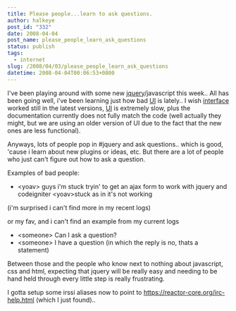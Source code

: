 ```yaml
---
title: Please people...learn to ask questions.
author: halkeye
post_id: "332"
date: 2008-04-04
post_name: please_people_learn_ask_questions
status: publish
tags:
  - internet
slug: /2008/04/03/please_people_learn_ask_questions
datetime: 2008-04-04T00:06:53+0800
---
```


I've been playing around with some new [jquery](https://www.jquery.com)/javascript this week.. All has been going well, i've been learning just how bad [UI](https://ui.jquery.com) is lately.. I wish [interface](https://interface.eyecon.ro/) worked still in the latest versions, [UI](https://ui.jquery.com) is extremely slow, plus the documentation currently does not fully match the code (well actually they might, but we are using an older version of UI due to the fact that the new ones are less functional).

Anyways, lots of people pop in #jquery and ask questions.. which is good, 'cause i learn about new plugins or ideas, etc. But there are a lot of people who just can't figure out how to ask a question.

Examples of bad people:
* &lt;yoav&gt; guys i'm stuck tryin' to get an ajax form to work with jquery and codeigniter &lt;yoav&gt;stuck as in it's not working

(i'm surprised i can't find more in my recent logs)

or my fav, and i can't find an example from my current logs  
* &lt;someone&gt; Can I ask a question?  
* &lt;someone&gt; I have a question (in which the reply is no, thats a statement)

Between those and the people who know next to nothing about javascript, css and html, expecting that jquery will be really easy and needing to be hand held through every little step is really frustrating.

I gotta setup some irssi aliases now to point to https://reactor-core.org/irc-help.html (which I just found)..

